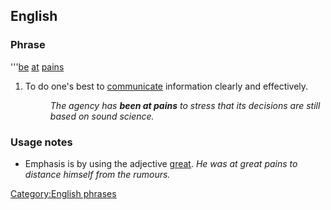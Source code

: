 ==English==

===Phrase===
'''[[be]] [[at]] [[pains]]

#To do one's best to [[communicate]] information clearly and effectively.
#:''The agency has '''been at pains''' to stress that its decisions are still based on sound science.''

===Usage notes===
* Emphasis is by using the adjective [[great]]. ''He was at great pains to distance himself from the rumours.''

[[Category:English phrases]]